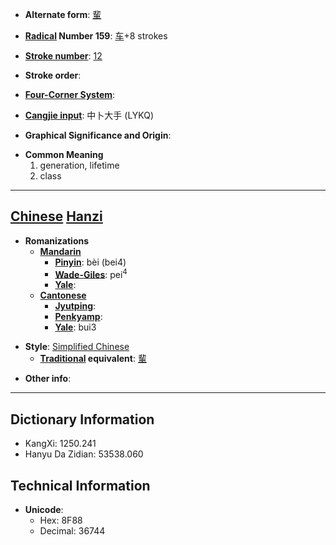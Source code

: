 * '''Alternate form''': [[輩]]

* '''[[Wiktionary:Chinese radical index| Radical]] Number 159''': [[Wiktionary:Chinese radical index 车|车]]+8 strokes

* '''[[Wiktionary:Chinese total strokes index|Stroke number]]''': [[Wiktionary:Chinese total strokes index 12|12]]

* '''Stroke order''': 

* '''[[Wiktionary:Chinese four corner index|Four-Corner System]]''': 

* '''[[Wiktionary:Chinese Cangjie index|Cangjie input]]''': 中卜大手 (LYKQ)

* '''Graphical Significance and Origin''': 

* '''Common Meaning'''
*#generation, lifetime
*# class


----

== [[Chinese]] [[Hanzi]] ==

* '''Romanizations'''
** '''[[Mandarin]]'''
*** '''[[Pinyin]]''': bèi (bei4)
*** '''[[Wade-Giles]]''': pei<sup>4</sup>
*** '''[[Yale]]''': 
** '''[[Cantonese]]'''
*** '''[[Jyutping]]''':
*** '''[[Penkyamp]]''': 
*** '''[[Yale]]''': bui3

* '''Style''': [[Simplified Chinese]] 
** '''[[Traditional Chinese|Traditional]] equivalent''': [[輩]]

* '''Other info''': 

----

== Dictionary Information ==

* KangXi: 1250.241
* Hanyu Da Zidian: 53538.060

== Technical Information ==

* '''Unicode''':
** Hex: 8F88
** Decimal: 36744